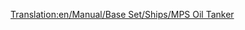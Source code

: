[[Translation:en/Manual/Base Set/Ships/MPS Oil Tanker]]
{{es/Manual/Base Set/Ships/Barcos|Nombre=Petrolero MPS
|Imagen=[[File:en/Manual/Base Set/Ships/OilTanker.png|Petrolero MPS]]
|Precio=60.930 € (30.465 £)
|Velocidad=24 kph (15 mph) 	
|Coste-anual=4.592 € (2.296 £)
|Diseño=1928
|Duración=30
|Capacidad=220.000 Litros de petróleo
|Descripción=El MPS es un petrolero extremadamente lento, pero es un gran petrolero.
|Vida-real=Ficción.
}}